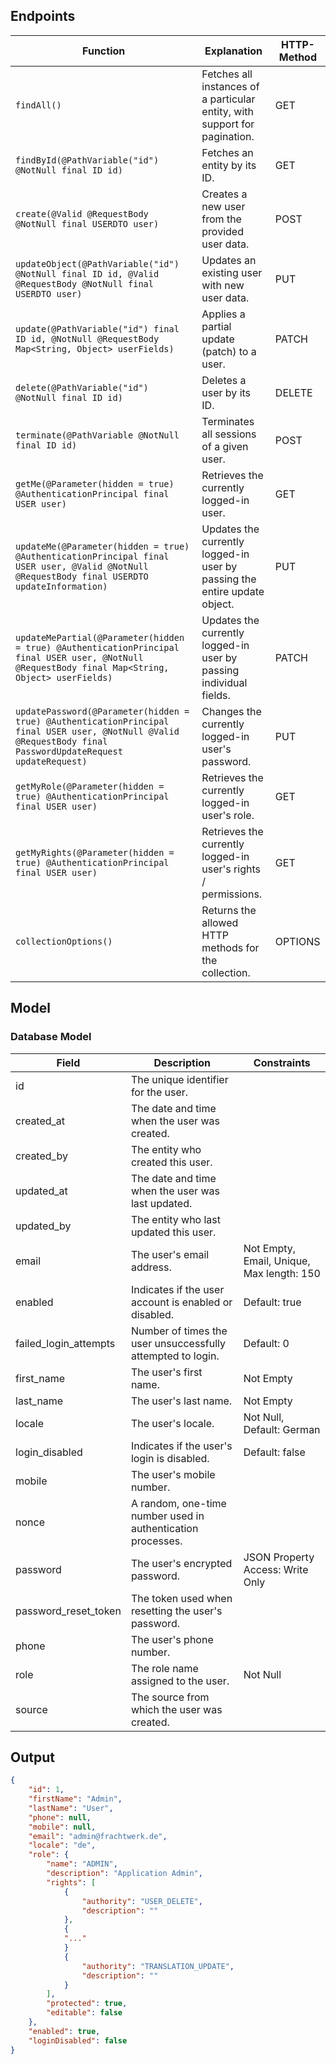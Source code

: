 ## Endpoints

| Function | Explanation | HTTP-Method |
|----------|-------------|-------------|
| `findAll()` | Fetches all instances of a particular entity, with support for pagination. | GET |
| `findById(@PathVariable("id") @NotNull final ID id)` | Fetches an entity by its ID. | GET |
| `create(@Valid @RequestBody @NotNull final USERDTO user)` | Creates a new user from the provided user data. | POST |
| `updateObject(@PathVariable("id") @NotNull final ID id, @Valid @RequestBody @NotNull final USERDTO user)` | Updates an existing user with new user data. | PUT |
| `update(@PathVariable("id") final ID id, @NotNull @RequestBody Map<String, Object> userFields)` | Applies a partial update (patch) to a user. | PATCH |
| `delete(@PathVariable("id") @NotNull final ID id)` | Deletes a user by its ID. | DELETE |
| `terminate(@PathVariable @NotNull final ID id)` | Terminates all sessions of a given user. | POST |
| `getMe(@Parameter(hidden = true) @AuthenticationPrincipal final USER user)` | Retrieves the currently logged-in user. | GET |
| `updateMe(@Parameter(hidden = true) @AuthenticationPrincipal final USER user, @Valid @NotNull @RequestBody final USERDTO updateInformation)` | Updates the currently logged-in user by passing the entire update object. | PUT |
| `updateMePartial(@Parameter(hidden = true) @AuthenticationPrincipal final USER user, @NotNull @RequestBody final Map<String, Object> userFields)` | Updates the currently logged-in user by passing individual fields. | PATCH |
| `updatePassword(@Parameter(hidden = true) @AuthenticationPrincipal final USER user, @NotNull @Valid @RequestBody final PasswordUpdateRequest updateRequest)` | Changes the currently logged-in user's password. | PUT |
| `getMyRole(@Parameter(hidden = true) @AuthenticationPrincipal final USER user)` | Retrieves the currently logged-in user's role. | GET |
| `getMyRights(@Parameter(hidden = true) @AuthenticationPrincipal final USER user)` | Retrieves the currently logged-in user's rights / permissions. | GET |
| `collectionOptions()` | Returns the allowed HTTP methods for the collection. | OPTIONS |

## Model
### Database Model

| Field | Description | Constraints |
|----------|-------------|-------------|
| id | The unique identifier for the user. | |
| created_at | The date and time when the user was created. | |
| created_by | The entity who created this user. | |
| updated_at | The date and time when the user was last updated. | |
| updated_by | The entity who last updated this user. | |
| email | The user's email address. | Not Empty, Email, Unique, Max length: 150 |
| enabled | Indicates if the user account is enabled or disabled. | Default: true |
| failed_login_attempts | Number of times the user unsuccessfully attempted to login. | Default: 0 |
| first_name | The user's first name. | Not Empty |
| last_name | The user's last name. | Not Empty |
| locale | The user's locale. | Not Null, Default: German |
| login_disabled | Indicates if the user's login is disabled. | Default: false |
| mobile | The user's mobile number. | |
| nonce | A random, one-time number used in authentication processes. | |
| password | The user's encrypted password. | JSON Property Access: Write Only |
| password_reset_token | The token used when resetting the user's password. | |
| phone | The user's phone number. | |
| role | The role name assigned to the user. | Not Null |
| source | The source from which the user was created. | |

## Output
```json copy
{
    "id": 1,
    "firstName": "Admin",
    "lastName": "User",
    "phone": null,
    "mobile": null,
    "email": "admin@frachtwerk.de",
    "locale": "de",
    "role": {
        "name": "ADMIN",
        "description": "Application Admin",
        "rights": [
            {
                "authority": "USER_DELETE",
                "description": ""
            },
            {
            "..."
            }
            {
                "authority": "TRANSLATION_UPDATE",
                "description": ""
            }
        ],
        "protected": true,
        "editable": false
    },
    "enabled": true,
    "loginDisabled": false
}
```
